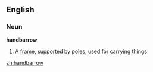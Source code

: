 ==English==
===Noun===
'''handbarrow'''

#A [[frame]], supported by [[pole]]s, used for carrying things

[[zh:handbarrow]]
